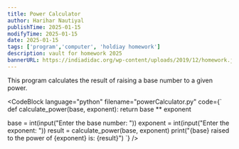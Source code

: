 ```yaml
---
title: Power Calculator
author: Harihar Nautiyal
publishTime: 2025-01-15
modifyTime: 2025-01-15
date: 2025-01-15
tags: ['program','computer', 'holdiay homework']
description: vault for homework 2025
bannerURL: https://indiadidac.org/wp-content/uploads/2019/12/homework.jpg
---
```


This program calculates the result of raising a base number to a given power.

<CodeBlock
language="python"
filename="powerCalculator.py"
code={`
def calculate_power(base, exponent):
return base ** exponent

base = int(input("Enter the base number: "))
exponent = int(input("Enter the exponent: "))
result = calculate_power(base, exponent)
print("{base} raised to the power of {exponent} is: {result}")
`}
/>